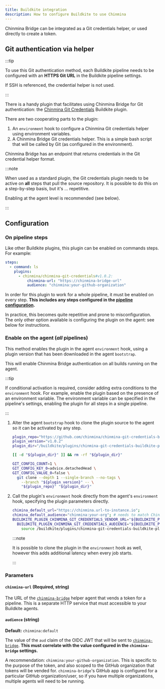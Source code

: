 ```yaml
---
title: Buildkite integration
description: How to configure Buildkite to use Chinmina
---
```



Chinmina Bridge can be integrated as a Git credentials helper, or used directly
to create a token.

## Git authentication via helper

:::tip

To use this Git authentication method, each Buildkite pipeline needs to be
configured with an **HTTPS Git URL** in the Buildkite pipeline settings.

If SSH is referenced, the credential helper is not used.

:::

There is a handy plugin that facilitates using Chinmina Bridge for Git
authentication: the [Chinmina Git Credentials][credentials-plugin] Buildkite
plugin.

There are two cooperating parts to the plugin:

1. An `environment` hook to configure a Chinmina Git credentials helper using
   environment variables.
2. A Chinmina Bridge Git credentials helper. This is a simple bash script that
   will be called by Git (as configured in the environment).

Chinmina Bridge has an endpoint that returns credentials in the Git credential
helper format.

:::note

When used as a standard plugin, the Git credentials plugin needs to be active on
**all** steps that pull the source repository. It is possible to do this on a
step-by-step basis, but it's ... repetitive.

Enabling at the agent level is recommended (see below).

:::

## Configuration

### On pipeline steps

Like other Buildkite plugins, this plugin can be enabled on commands steps. For example:

```yml
steps:
  - command: ls
    plugins:
      - chinmina/chinmina-git-credentials#v1.0.2:
          chinmina-url: "https://chinmina-bridge-url"
          audience: "chinmina:your-github-organization"
```

In order for this plugin to work for a whole pipeline, it must be enabled on
every step. **This includes any steps configured in the [pipeline
configuration][pipeline-configuration].**

In practice, this becomes quite repetitive and prone to misconfiguration. The
only other option available is configuring the plugin on the agent: see below
for instructions.

### Enable on the agent (_all_ pipelines)

This method enables the plugin in the agent `environment` hook, using a plugin
version that has been downloaded in the agent `bootstrap`.

This will enable Chinmina Bridge authentication on all builds running on the
agent.

:::tip

If conditional activation is required, consider adding extra conditions to the
`environment` hook. For example, enable the plugin based on the presence of an
environment variable. The environment variable can be specified in the
pipeline's settings, enabling the plugin for all steps in a single pipeline.

:::

<Steps>

1.  Alter the agent `bootstrap` hook to clone the plugin source to the agent so
    it can be activated by any step.

    ```bash
    plugin_repo="https://github.com/chinmina/chinmina-git-credentials-buildkite-plugin.git"
    plugin_version="v1.0.2"
    plugin_dir="/buildkite/plugins/chinmina-git-credentials-buildkite-plugin"

    [[ -d "${plugin_dir}" ]] && rm -rf "${plugin_dir}"

    GIT_CONFIG_COUNT=1 \
    GIT_CONFIG_KEY_0=advice.detachedHead \
    GIT_CONFIG_VALUE_0=false \
      git clone --depth 1 --single-branch --no-tags \
        --branch "${plugin_version}" -- \
        "${plugin_repo}" "${plugin_dir}"
    ```

2.  Call the plugin's `environment` hook directly from the agent's `environment`
    hook, specifying the plugin parameters directly.

    ```bash title="Execute plugin environment hook directly"
    chimina_default_url="https://chinmina.url-to-instance.io";
    chimina_default_audience="chinmina:your-org"; # needs to match Chinmina Bridge configuration
    BUILDKITE_PLUGIN_CHINMINA_GIT_CREDENTIALS_VENDOR_URL="${BUILDKITE_PLUGIN_CHINMINA_GIT_CREDENTIALS_VENDOR_URL:-${chimina_default_url}}" \
      BUILDKITE_PLUGIN_CHINMINA_GIT_CREDENTIALS_AUDIENCE="${BUILDKITE_PLUGIN_CHINMINA_GIT_CREDENTIALS_AUDIENCE:-${chimina_default_audience}}" \
        source /buildkite/plugins/chinmina-git-credentials-buildkite-plugin/hooks/environment
    ```

    :::note

    It is possible to clone the plugin in the `environment` hook as well, however
    this adds additional latency when every job starts.

    :::

</Steps>

### Parameters

#### `chinmina-url` (Required, string)

The URL of the [`chinmina-bridge`][chinmina-bridge] helper agent that vends a
token for a pipeline. This is a separate HTTP service that must accessible to
your Buildkite agents.

#### `audience` (string)

**Default:** `chinmina:default`

The value of the `aud` claim of the OIDC JWT that will be sent to
[`chinmina-bridge`][chinmina-bridge]. **This must correlate with the value
configured in the `chinmina-bridge` settings.**

A recommendation: `chinmina:your-github-organization`. This is specific
to the purpose of the token, and also scoped to the GitHub organization that
tokens will be vended for. `chinmina-bridge`'s GitHub app is configured for a
particular GitHub organization/user, so if you have multiple organizations,
multiple agents will need to be running.

[chinmina-bridge]: ../introduction/
[pipeline-configuration]: https://buildkite.com/docs/pipelines/defining-steps
[credentials-plugin]: https://github.com/chinmina/chinmina-git-credentials-buildkite-plugin
